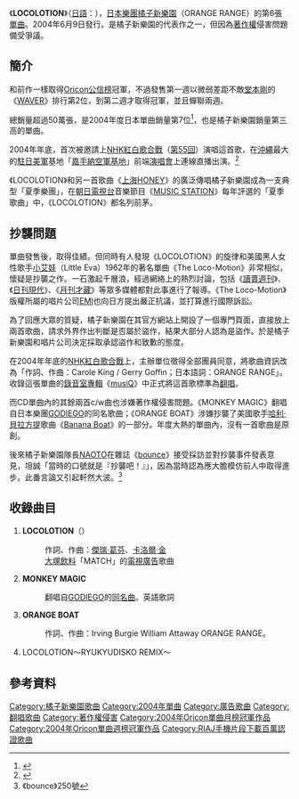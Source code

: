 {{Infobox Single
| Name           = LOCOLOTION<br />{{lang|ja|ロコローション}}
| Artist         = [[ORANGE_RANGE|ORANGE RANGE]]
| Album          = [[musiQ|musiQ]]
| Released       = 2004年6月9日
| Format         = 
| Recorded       = 
| Genre          = [[J-POP|J-POP]]
| Length         = 
| Label          = [[gr8!_records|gr8! records]]
| Writer         = 
| Producer       = {{lang|ja|[[シライシ紗トリ|シライシ紗トリ]]}}
| Certification  = 
| Chart position = *週間最高排行第1位（[[Oricon公信榜|Oricon]]）
*2004年7月度月間排行第1位（[[Oricon公信榜|Oricon]]）
*2004年度年間排行第7位（[[Oricon公信榜|Oricon]]）
| Last single    = [[路標～a_road_home～|路標～a road home～]] <br /> （2004年）
| This single    = '''LOCOLOTION''' <br /> （2004年）
| Next single    = [[Chest_(單曲)|Chest]] <br />（2004年）
}}
《'''LOCOLOTION'''》（[[日語|日語]]：{{lang|ja|'''ロコローション'''}}），[[日本|日本]][[樂團|樂團]][[橘子新樂園|橘子新樂園]]（ORANGE RANGE）的第6張[[單曲|單曲]]。2004年6月9日發行。是橘子新樂園的代表作之一，但因為[[著作權|著作權]]侵害問題備受爭議。

==簡介==
和前作一樣取得[[Oricon公信榜|Oricon公信榜]]冠軍，不過發售第一週以微弱差距不敵[[堂本剛|堂本剛]]的《[[WAVER|WAVER]]》排行第2位，到第二週才取得冠軍，並且蟬聯兩週。

總銷量超過50萬張，是2004年度日本單曲銷量第7位<ref>{{Cite web |url=http://www.musictvprogram.com/corner-ranking-2004.html |script-title=ja:2004年間シングルランキング TOP100 |access-date=2011-04-24 |archive-url=https://web.archive.org/web/20120206234708/http://www.musictvprogram.com/corner-ranking-2004.html |archive-date=2012-02-06 |dead-url=yes }}</ref>，也是橘子新樂園銷量第三高的單曲。

2004年年底，首次被邀請上[[NHK紅白歌合戰|NHK紅白歌合戰]]（[[第55回紅白歌合戰|第55回]]）演唱這首歌，在[[沖繩縣|沖繩]]最大的[[駐日美軍|駐日美軍]]基地「[[嘉手納空軍基地|嘉手納空軍基地]]」前端[[演唱會|演唱會]]上連線直播出演。<ref>{{Cite web |url=http://www.zakzak.co.jp/gei/2004_12/g2004121405.html |script-title=ja:「紅白」新顔たちの実力1…ORANGE RANGE |access-date=2011-04-24 |archive-url=https://web.archive.org/web/20090910021409/http://www.zakzak.co.jp/gei/2004_12/g2004121405.html |archive-date=2009-09-10 |dead-url=yes }}</ref>

《LOCOLOTION》和另一首歌曲《[[上海HONEY|上海HONEY]]》的廣泛傳唱橘子新樂園成為一支典型「夏季樂團」，在[[朝日電視台|朝日電視台]]音樂節目《[[MUSIC_STATION|MUSIC STATION]]》每年評選的「夏季歌曲」中，《LOCOLOTION》都名列前茅。

==抄襲問題==
單曲發售後，取得佳績。但同時有人發現《LOCOLOTION》的旋律和美國黑人女性歌手[[小艾娃|小艾娃]]（Little Eva）1962年的著名單曲《The Loco-Motion》非常相似，懷疑是抄襲之作。一石激起千層浪，經過網絡上的熱烈討論，包括《[[讀賣週刊|讀賣週刊]]》、《[[日刊現代|日刊現代]]》、《[[才藏|月刊才藏]]》等眾多媒體都對此事進行了報導。《The Loco-Motion》版權所屬的唱片公司[[EMI|EMI]]也向日方提出嚴正抗議，並打算進行國際訴訟。

為了回應大眾的質疑，橘子新樂園在其官方網站上開設了一個專門頁面，直接放上兩首歌曲，請求外界作出判斷是否屬於盜作，結果大部分人認為是盜作。於是橘子新樂園和唱片公司決定採取承認盜作和致歉的態度。

在2004年年底的[[NHK紅白歌合戰|NHK紅白歌合戰]]上，主辦單位徵得全部團員同意，將歌曲資訊改為「作詞、作曲：Carole King / Gerry Goffin；日本語詞：ORANGE RANGE」。收錄這張單曲的[[錄音室專輯|錄音室專輯]]《[[musiQ|musiQ]]》中正式將這首歌標準為[[翻唱|翻唱]]。

而CD單曲內的其餘兩首c/w曲也涉嫌著作權侵害問題。《MONKEY MAGIC》翻唱自日本樂團[[GODIEGO|GODIEGO]]的同名歌曲；《ORANGE BOAT》涉嫌抄襲了美國歌手[[哈利·貝拉方提|哈利·貝拉方提]]歌曲《[[Banana_Boat|Banana Boat]]》的一部分。年度大熱的單曲內，沒有一首歌曲是原創。

後來橘子新樂園隊長[[NAOTO(橘子新樂園隊長)|NAOTO]]在雜誌《[[bounce|bounce]]》接受採訪並對抄襲事件發表意見，坦誠「當時的口號就是『抄襲吧！』」，因為當時認為應大膽模仿前人中取得進步。此番言論又引起軒然大波。<ref>《bounce》250號</ref>

==收錄曲目==
# '''LOCOLOTION'''（{{lang|ja|ロコローション}}）
#: 作詞、作曲：[[傑瑞·葛芬|傑瑞·葛芬]]、[[卡洛爾·金|卡洛爾·金]]
#: [[大塚飲料|大塚飲料]]「MATCH」的[[電視廣告|電視廣告]]歌曲
# '''MONKEY MAGIC'''
#: 翻唱自[[GODIEGO|GODIEGO]]的[[Monkey_Magic|同名曲]]。英語歌詞
# '''ORANGE BOAT'''
#: 作詞、作曲：Irving Burgie William Attaway ORANGE RANGE。
# LOCOLOTION～RYUKYUDISKO REMIX～

==參考資料==
{{reflist}}

{{ORANGE RANGE}}
{{Oricon單曲月榜冠軍 (2000年代前期)|2004年7月}}
{{Oricon單曲週榜冠軍 (2004年)|2004年6月28日－7月5日，共2週}}

{{DEFAULTSORT:Locolotion}}
[[Category:橘子新樂園歌曲|Category:橘子新樂園歌曲]]
[[Category:2004年單曲|Category:2004年單曲]]
[[Category:廣告歌曲|Category:廣告歌曲]]
[[Category:翻唱歌曲|Category:翻唱歌曲]]
[[Category:著作權侵害|Category:著作權侵害]]
[[Category:2004年Oricon單曲月榜冠軍作品|Category:2004年Oricon單曲月榜冠軍作品]]
[[Category:2004年Oricon單曲週榜冠軍作品|Category:2004年Oricon單曲週榜冠軍作品]]
[[Category:RIAJ手機片段下載百萬認證歌曲|Category:RIAJ手機片段下載百萬認證歌曲]]